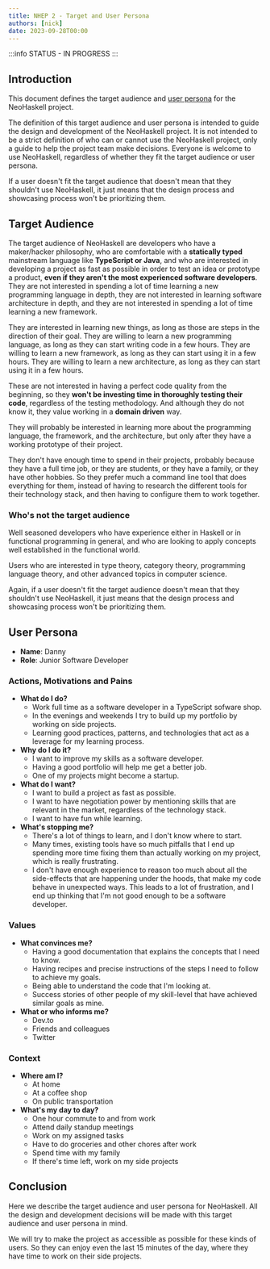 ```yaml
---
title: NHEP 2 - Target and User Persona
authors: [nick]
date: 2023-09-28T00:00
---
```


:::info STATUS - IN PROGRESS
:::

## Introduction

This document defines the target audience and [user persona](<https://en.wikipedia.org/wiki/Persona_(user_experience)>) for the NeoHaskell project.

The definition of this target audience and user persona is intended to guide the design and development of the NeoHaskell project. It is not intended to be a strict definition of who can or cannot use the NeoHaskell project, only a guide to help the project team make decisions. Everyone is welcome to use NeoHaskell, regardless of whether they fit the target audience or user persona.

If a user doesn't fit the target audience that doesn't mean that they shouldn't use NeoHaskell, it just means that the design process and showcasing process won't be prioritizing them.

## Target Audience

The target audience of NeoHaskell are developers who have a maker/hacker philosophy, who are comfortable with a **statically typed** mainstream language like **TypeScript or Java**, and who are interested in developing a project as fast as possible in order to test an idea or prototype a product, **even if they aren't the most experienced software developers**. They are not interested in spending a lot of time learning a new programming language in depth, they are not interested in learning software architecture in depth, and they are not interested in spending a lot of time learning a new framework.

They are interested in learning new things, as long as those are steps in the direction of their goal. They are willing to learn a new programming language, as long as they can start writing code in a few hours. They are willing to learn a new framework, as long as they can start using it in a few hours. They are willing to learn a new architecture, as long as they can start using it in a few hours.

These are not interested in having a perfect code quality from the beginning, so they **won't be investing time in thoroughly testing their code**, regardless of the testing methodology. And although they do not know it, they value working in a **domain driven** way.

They will probably be interested in learning more about the programming language, the framework, and the architecture, but only after they have a working prototype of their project.

They don't have enough time to spend in their projects, probably because they have a full time job, or they are students, or they have a family, or they have other hobbies. So they prefer much a command line tool that does everything for them, instead of having to research the different tools for their technology stack, and then having to configure them to work together.

### Who's not the target audience

Well seasoned developers who have experience either in Haskell or in functional programming in general, and who are looking to apply concepts well established in the functional world.

Users who are interested in type theory, category theory, programming language theory, and other advanced topics in computer science.

Again, if a user doesn't fit the target audience doesn't mean that they shouldn't use NeoHaskell, it just means that the design process and showcasing process won't be prioritizing them.

## User Persona

- **Name**: Danny
- **Role**: Junior Software Developer

### Actions, Motivations and Pains

- **What do I do?**
  - Work full time as a software developer in a TypeScript sofware shop.
  - In the evenings and weekends I try to build up my portfolio by working on side projects.
  - Learning good practices, patterns, and technologies that act as a leverage for my learning process.
- **Why do I do it?**
  - I want to improve my skills as a software developer.
  - Having a good portfolio will help me get a better job.
  - One of my projects might become a startup.
- **What do I want?**
  - I want to build a project as fast as possible.
  - I want to have negotiation power by mentioning skills that are relevant in the market, regardless of the technology stack.
  - I want to have fun while learning.
- **What's stopping me?**
  - There's a lot of things to learn, and I don't know where to start.
  - Many times, existing tools have so much pitfalls that I end up spending more time fixing them than actually working on my project, which is really frustrating.
  - I don't have enough experience to reason too much about all the side-effects that are happening under the hoods, that make my code behave in unexpected ways. This leads to a lot of frustration, and I end up thinking that I'm not good enough to be a software developer.

### Values

- **What convinces me?**
  - Having a good documentation that explains the concepts that I need to know.
  - Having recipes and precise instructions of the steps I need to follow to achieve my goals.
  - Being able to understand the code that I'm looking at.
  - Success stories of other people of my skill-level that have achieved similar goals as mine.
- **What or who informs me?**
  - Dev.to
  - Friends and colleagues
  - Twitter

### Context

- **Where am I?**
  - At home
  - At a coffee shop
  - On public transportation
- **What's my day to day?**
  - One hour commute to and from work
  - Attend daily standup meetings
  - Work on my assigned tasks
  - Have to do groceries and other chores after work
  - Spend time with my family
  - If there's time left, work on my side projects

## Conclusion

Here we describe the target audience and user persona for NeoHaskell. All the design and development decisions will be made with this target audience and user persona in mind.

We will try to make the project as accessible as possible for these kinds of users. So they can enjoy even the last 15 minutes of the day, where they have time to work on their side projects.
